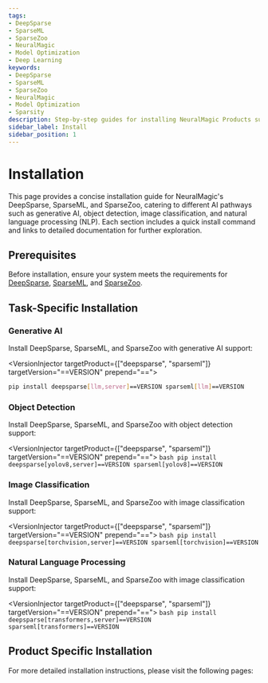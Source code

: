 ```yaml
---
tags:
- DeepSparse
- SparseML
- SparseZoo
- NeuralMagic
- Model Optimization
- Deep Learning
keywords:
- DeepSparse
- SparseML
- SparseZoo
- NeuralMagic
- Model Optimization
- Sparsity
description: Step-by-step guides for installing NeuralMagic Products such as DeepSparse, SparseML, and SparseZoo.
sidebar_label: Install
sidebar_position: 1
---
```


# Installation

This page provides a concise installation guide for NeuralMagic's DeepSparse, SparseML, and SparseZoo, catering to different AI pathways such as generative AI, object detection, image classification, and natural language processing (NLP). Each section includes a quick install command and links to detailed documentation for further exploration.

## Prerequisites

Before installation, ensure your system meets the requirements for [DeepSparse](./deepsparse#prerequisites), [SparseML](./sparseml#prerequisites), and [SparseZoo](./sparsezoo#prerequisites).

## Task-Specific Installation

### Generative AI

Install DeepSparse, SparseML, and SparseZoo with generative AI support:

<VersionInjector targetProduct={["deepsparse", "sparseml"]} targetVersion="==VERSION" prepend="==">
```bash
pip install deepsparse[llm,server]==VERSION sparseml[llm]==VERSION
```
</VersionInjector>

### Object Detection

Install DeepSparse, SparseML, and SparseZoo with object detection support:

<VersionInjector targetProduct={["deepsparse", "sparseml"]} targetVersion="==VERSION" prepend="==">
    ```bash
    pip install deepsparse[yolov8,server]==VERSION sparseml[yolov8]==VERSION
    ```
</VersionInjector>

### Image Classification

Install DeepSparse, SparseML, and SparseZoo with image classification support:

<VersionInjector targetProduct={["deepsparse", "sparseml"]} targetVersion="==VERSION" prepend="==">
    ```bash
    pip install deepsparse[torchvision,server]==VERSION sparseml[torchvision]==VERSION
    ```
</VersionInjector>

### Natural Language Processing

Install DeepSparse, SparseML, and SparseZoo with image classification support:

<VersionInjector targetProduct={["deepsparse", "sparseml"]} targetVersion="==VERSION" prepend="==">
    ```bash
    pip install deepsparse[transformers,server]==VERSION sparseml[transformers]==VERSION
    ```
</VersionInjector>

## Product Specific Installation

For more detailed installation instructions, please visit the following pages:

<DocCardList />
